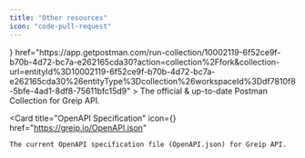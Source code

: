 ```yaml
---
title: "Other resources"
icon: "code-pull-request"
---
```



<CardGroup cols={2}>
  <Card
    title="Greip's Postman Collection"
    icon={<PostmanIcon />}
    href="https://app.getpostman.com/run-collection/10002119-6f52ce9f-b70b-4d72-bc7a-e262165cda30?action=collection%2Ffork&collection-url=entityId%3D10002119-6f52ce9f-b70b-4d72-bc7a-e262165cda30%26entityType%3Dcollection%26workspaceId%3Ddf7810f8-5bfe-4ad1-8df8-75611bfc15d9"
  >
    The official & up-to-date Postman Collection for Greip API.
  </Card>

  <Card
    title="OpenAPI Specification"
    icon={<OpenapiIcon />}
    href="https://greip.io/OpenAPI.json"
  >
    The current OpenAPI specification file (OpenAPI.json) for Greip API.
  </Card>
</CardGroup>
